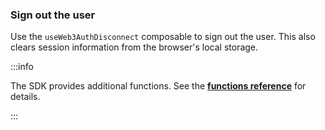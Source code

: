 ### Sign out the user

Use the `useWeb3AuthDisconnect` composable to sign out the user. This also clears session information
from the browser's local storage.

:::info

The SDK provides additional functions.
See the [**functions reference**](/embedded-wallets/sdk/js/usage) for details.

:::
